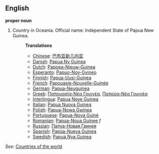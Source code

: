 ==English==

'''proper noun'''

# Country in Oceania. Official name: Independent State of Papua New Guinea.
#:'''Translations'''
#:*[[Chinese]]: [[巴布亚新几内亚]]
#:*[[Danish]]: [[Papua Ny Guinea]]
#:*[[Dutch]]: [[Papoea-Nieuw-Guinea]]
#:*[[Esperanto]]: [[Papuo-Nov-Gvineo]]
#:*[[Finnish]]: [[Papua-Uusi-Guinea]]
#:*[[French]]: [[Papouasie-Nouvelle-Guinée]]
#:*[[German]]: [[Papua-Neuguinea]]
#:*[[Greek]]: [[Παπουασία-Νέα Γουινέα]], [[Παπούα-Νέα Γουινέα]]
#:*[[Interlingua]]: [[Papua Nove Guinea]]
#:*[[Italian]]: [[Papua Nuova Guinea]]
#:*[[Polish]]: [[Papua-Nowa Gwinea]]
#:*[[Portuguese]]: [[Papua-Nova Guiné]]
#:*[[Romanian]]: [[Papua-Noua Guinee]] ''f''
#:*[[Russian]]: [[Папуа-Новая Гвинея]]
#:*[[Spanish]]: [[Papúa-Nueva Guinea]]
#:*[[Swedish]]: [[Papua Nya Guinea]]

''See'': [[Countries of the world]]